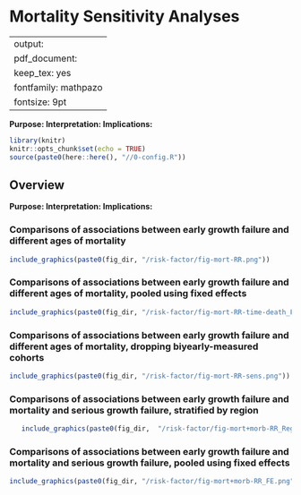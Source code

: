 # Mortality Sensitivity Analyses {#mortality}

---
output:
  pdf_document:
    keep_tex: yes
fontfamily: mathpazo
fontsize: 9pt
---

__Purpose: __
__Interpretation: __
__Implications: __

\raggedright


```r
library(knitr)
knitr::opts_chunk$set(echo = TRUE)
source(paste0(here::here(), "//0-config.R"))
```

## Overview

__Purpose: __
__Interpretation: __
__Implications: __



### Comparisons of associations between early growth failure and different ages of mortality 

```r
include_graphics(paste0(fig_dir, "/risk-factor/fig-mort-RR.png"))

```


### Comparisons of associations between early growth failure and different ages of mortality, pooled using fixed effects

```r
include_graphics(paste0(fig_dir, "/risk-factor/fig-mort-RR-time-death_FE.png"))

```


### Comparisons of associations between early growth failure and different ages of mortality, dropping biyearly-measured cohorts 

```r
include_graphics(paste0(fig_dir, "/risk-factor/fig-mort-RR-sens.png"))

```


### Comparisons of associations between early growth failure and mortality and serious growth failure, stratified  by region


```r
   include_graphics(paste0(fig_dir,  "/risk-factor/fig-mort+morb-RR_Region.png"))

```


### Comparisons of associations between early growth failure and mortality and serious growth failure, pooled using fixed effects


```r
include_graphics(paste0(fig_dir, "/risk-factor/fig-mort+morb-RR_FE.png"))

```



<!-- ### Other -->

<!-- ```{r, echo = FALSE} -->


<!-- include_graphics(paste0(fig_dir, "/risk-factor/fig-mort+morb-RR.png")) -->
<!-- include_graphics(paste0(fig_dir, "/risk-factor/fig-mort+morb-RR_FE.png")) -->
<!-- include_graphics(paste0(fig_dir, "/risk-factor/fig-mort-024.png")) -->
<!-- include_graphics(paste0(fig_dir, "/risk-factor/fig-mort-024_FE.png")) -->
<!-- include_graphics(paste0(fig_dir, "/risk-factor/fig-mort-RR.png")) -->

<!-- ``` -->